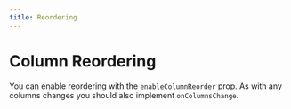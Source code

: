 ```yaml
---
title: Reordering
---
```



# Column Reordering

You can enable reordering with the `enableColumnReorder` prop. As with any columns changes you should also implement `onColumnsChange`.

<Demo demoPath="column-reordering" srcPath="ColumnReordering.tsx" />
